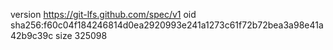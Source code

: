 version https://git-lfs.github.com/spec/v1
oid sha256:f60c04f184246814d0ea2920993e241a1273c61f72b72bea3a98e41a42b9c39c
size 325098
